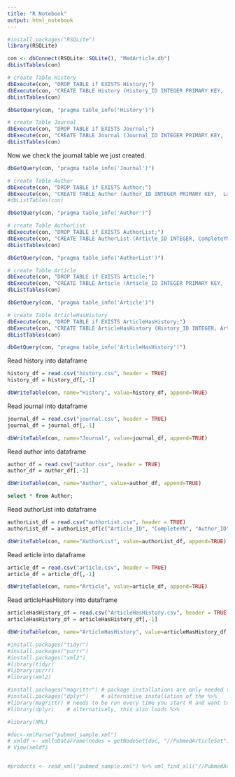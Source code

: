 ```yaml
---
title: "R Notebook"
output: html_notebook
---
```

```r
#install.packages("RSQLite")
library(RSQLite)
```
```r
con <- dbConnect(RSQLite::SQLite(), "MedArticle.db")
dbListTables(con)
```

```r
# create Table History
dbExecute(con, "DROP TABLE if EXISTS History;")
dbExecute(con, "CREATE TABLE History (History_ID INTEGER PRIMARY KEY,  PubStatus TEXT, Year INTEGER, Month INTEGER, Day INTEGER, Hour INTEGER, Minute INTEGER, Second INTEGER);")
dbListTables(con)
```

```r
dbGetQuery(con, "pragma table_info('History')")
```


```r
# create Table Journal
dbExecute(con, "DROP TABLE if EXISTS Journal;")
dbExecute(con, "CREATE TABLE Journal (Journal_ID INTEGER PRIMARY KEY,  Journal_ISSN TEXT, IssnType TEXT, CitedMedium TEXT, Volume INTEGER, Issue INTEGER, PubDate DATE, Title TEXT, ISOAbbreviation TEXT);")
dbListTables(con)
```

Now we check the journal table we just created.
```r
dbGetQuery(con, "pragma table_info('Journal')")
```


```r
# create Table Author
dbExecute(con, "DROP TABLE if EXISTS Author;")
dbExecute(con, "CREATE TABLE Author (Author_ID INTEGER PRIMARY KEY,  LastName TEXT, ForeName TEXT, Initials TEXT, Affiliation TEXT, ValidYN INTEGER);")
#dbListTables(con)
```

```r
dbGetQuery(con, "pragma table_info('Author')")
```

```r
# create Table AuthorList
dbExecute(con, "DROP TABLE if EXISTS AuthorList;")
dbExecute(con, "CREATE TABLE AuthorList (Article_ID INTEGER, CompleteYN INTEGER, Author_ID INTEGER, PRIMARY KEY (Article_ID, Author_ID), FOREIGN KEY (Article_ID) REFERENCES Article(Article_ID), FOREIGN KEY (Author_ID) REFERENCES Author(Author_ID));")
dbListTables(con)
```

```r
dbGetQuery(con, "pragma table_info('AuthorList')")
```

```r
# create Table Article
dbExecute(con, "DROP TABLE if EXISTS Article;")
dbExecute(con, "CREATE TABLE Article (Article_ID INTEGER PRIMARY KEY,  PubModel TEXT, ArticleTitle TEXT, MedlinePgn TEXT, Language TEXT, Journal_ID INTEGER, AuthorList_ID INTEGER, FOREIGN KEY (Journal_ID) REFERENCES Journal(Journal_ID), FOREIGN KEY (AuthorList_ID) REFERENCES AuthorList(AuthorList_ID));")
dbListTables(con)
```

```r
dbGetQuery(con, "pragma table_info('Article')")
```

```r
# create Table ArticleHasHistory
dbExecute(con, "DROP TABLE if EXISTS ArticleHasHistory;")
dbExecute(con, "CREATE TABLE ArticleHasHistory (History_ID INTEGER, Article_ID INTEGER, PRIMARY KEY (History_ID, Article_ID), FOREIGN KEY (History_ID) REFERENCES History(History_ID), FOREIGN KEY (Article_ID) REFERENCES Article(Article_ID) );")
dbListTables(con)
```

```r
dbGetQuery(con, "pragma table_info('ArticleHasHistory')")
```
Read history into dataframe
```r
history_df = read.csv("history.csv", header = TRUE)
history_df = history_df[,-1]

dbWriteTable(con, name="History", value=history_df, append=TRUE)
```

Read journal into dataframe
```r
journal_df = read.csv("journal.csv", header = TRUE)
journal_df = journal_df[,-1]

dbWriteTable(con, name="Journal", value=journal_df, append=TRUE)
```

Read author into dataframe
```r
author_df = read.csv("author.csv", header = TRUE)
author_df = author_df[,-1]

dbWriteTable(con, name="Author", value=author_df, append=TRUE)
```

```sql
select * from Author;
```

Read authorList into dataframe
```r
authorList_df = read.csv("authorList.csv", header = TRUE)
authorList_df = authorList_df[c("Article_ID", "CompleteYN", "Author_ID")]

dbWriteTable(con, name="AuthorList", value=authorList_df, append=TRUE)
```


Read article into dataframe
```r
article_df = read.csv("article.csv", header = TRUE)
article_df = article_df[,-1]

dbWriteTable(con, name="Article", value=article_df, append=TRUE)
```

Read articleHasHistory into dataframe
```r
articleHasHistory_df = read.csv("ArticleHasHistory.csv", header = TRUE)
articleHasHistory_df = articleHasHistory_df[,-1]

dbWriteTable(con, name="ArticleHasHistory", value=articleHasHistory_df, append=TRUE)
```







```r
#install.packages("tidyr")
#install.packages("purrr")
#install.packages("xml2")
#library(tidyr)
#library(purrr)
#library(xml2)

#install.packages("magrittr") # package installations are only needed the first time you use it
#install.packages("dplyr")    # alternative installation of the %>%
#library(magrittr) # needs to be run every time you start R and want to use %>%
#library(dplyr)    # alternatively, this also loads %>%
```
```r
#library(XML)
```

```r
#doc<-xmlParse("pubmed_sample.xml")
# xmldf <- xmlToDataFrame(nodes = getNodeSet(doc, "//PubmedArticleSet"))
# View(xmldf)
```

```r

```





```r
#products <- read_xml("pubmed_sample.xml") %>% xml_find_all("//PubmedArticleSet")
```


